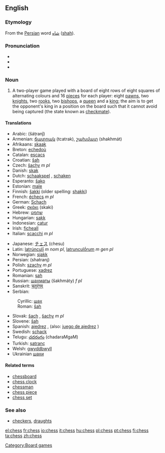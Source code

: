 ==English==
===Etymology===
From the [[Persian]] word [[شاه]] ([[shah]]).

===Pronunciation===
* {{AHD|chĕs}}
* {{IPA|/ʧɛs/}}
* {{SAMPA|/tSEs/}}

===Noun===
{{en-noun-unc}}

# A two-player game played with a board of eight rows of eight squares of alternating colours and 16 [[piece]]s for each player: eight [[pawn]]s, two [[knight]]s, two [[rook]]s, two [[bishop]]s, a [[queen]] and a [[king]]; the aim is to get the opponent's king in a position on the board such that it cannot avoid being captured (the state known as [[checkmate]]).

====Translations====
{{top}}
*Arabic: {{ARchar|[[شطرنج]]}} (šáṭranǰ) {{m}}
*Armenian: [[ճատրակ]] (tcatrak), [[շախմատ]] (shakhmát)
*Afrikaans: [[skaak]] {{n}}
*Breton: [[echedoù]] {{p}}
*Catalan: [[escacs]] {{p}}
*Croatian: [[šah]] {{m}}
*Czech: [[šachy]] ''m pl''
*Danish: [[skak]] {{c}}
*Dutch: [[schaakspel]] {{n}} <!--Wikipedia has "schaken"--><!--thatʼs the verb form: “to play c.”-->, [[schaken]] <!--it's a verb form alright, but it's still the standard name of the sport/game-->
*Esperanto: [[ŝako]]
*Estonian: [[male]]
*Finnish: [[šakki]] (older spelling: [[shakki]])
*French: [[échecs]] ''m pl''
*German: [[Schach]] {{n}}
*Greek: [[σκάκι]] (skaki) {{n}}
*Hebrew: [[שחמט]] {{m}}
*Hungarian: [[sakk]]
*Indonesian: [[catur]]
*Irish: [[ficheall]] {{f}}
*Italian: [[scacchi]] ''m pl''
{{mid}}
*Japanese: [[チェス]] (chesu)
*Latin: [[latrúnculī]] ''m nom pl'', [[latrunculṓrum]] ''m gen pl''
*Norwegian: [[sjakk]] {{m}}
*Persian: {{FAchar|[[شطرنج]]}} (shatranj)
*Polish: [[szachy]] ''m pl''
*Portuguese: [[xadrez]] {{m}}
*Romanian: [[șah]] {{n}}
*Russian: [[шахматы]] (šakhmáty) ''f pl''
*Sanskrit: [[चतुरंगम्]]
*Serbian:
:Cyrillic: [[шах]]
:Roman: [[šah]] {{m}}
*Slovak: [[šach]] {{m}}, [[šachy]] ''m pl''
*Slovene: [[šah]] {{m}}
*Spanish: [[ajedrez]] {{m}}, (also: [[juego de ajedrez]] {{m}})
*Swedish: [[schack]]
*Telugu: [[చదరంగం]] (chadaraMgaM)
*Turkish: [[şatranç]]
*Welsh: [[gwyddbwyll]] {{f}}
*Ukrainian [[шахи]]
{{bottom}}

====Related terms====
*[[chessboard]]
*[[chess clock]]
*[[chessman]]
*[[chess piece]]
*[[chess set]]

===See also===
{{wikipedia}}
{{Wikibooks}}
*[[checkers]], [[draughts]]

[[Category:Board games]]

[[el:chess]]
[[fr:chess]]
[[io:chess]]
[[it:chess]]
[[hu:chess]]
[[pl:chess]]
[[pt:chess]]
[[fi:chess]]
[[ta:chess]]
[[zh:chess]]